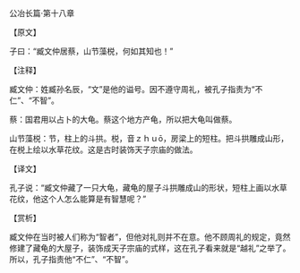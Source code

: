

公冶长篇·第十八章

【原文】

子曰：“臧文仲居蔡，山节藻棁，何如其知也！”

【注释】

臧文仲：姓臧孙名辰，“文”是他的谥号。因不遵守周礼，被孔子指责为“不仁”、“不智”。

蔡：国君用以占卜的大龟。蔡这个地方产龟，所以把大龟叫做蔡。

山节藻棁：节，柱上的斗拱。棁，音ｚｈｕō，房梁上的短柱。把斗拱雕成山形，在棁上绘以水草花纹。这是古时装饰天子宗庙的做法。

【译文】

孔子说：“臧文仲藏了一只大龟，藏龟的屋子斗拱雕成山的形状，短柱上画以水草花纹，他这个人怎么能算是有智慧呢？”

【赏析】

臧文仲在当时被人们称为“智者”，但他对礼则并不在意。他不顾周礼的规定，竟然修建了藏龟的大屋子，装饰成天子宗庙的式样，这在孔子看来就是“越礼”之举了。所以，孔子指责他“不仁”、“不智”。


